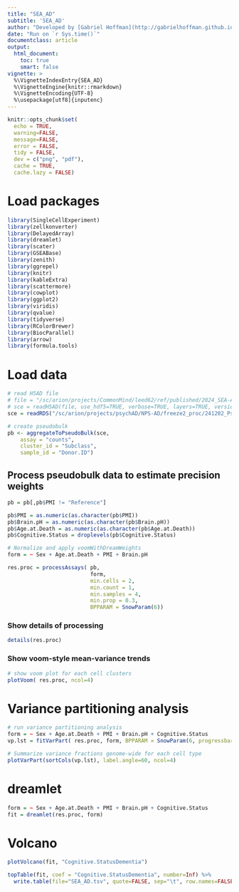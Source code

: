 ```yaml
---
title: "SEA_AD"
subtitle: 'SEA_AD'
author: "Developed by [Gabriel Hoffman](http://gabrielhoffman.github.io/)"
date: "Run on `r Sys.time()`"
documentclass: article
output: 
  html_document:
    toc: true
    smart: false
vignette: >
  %\VignetteIndexEntry{SEA_AD}
  %\VignetteEngine{knitr::rmarkdown}
  %\VignetteEncoding{UTF-8}
  %\usepackage[utf8]{inputenc}
---
```






<!--- 

cd /sc/arion/projects/CommonMind/hoffman/NPS-AD/work/nps_ad/replication/SEA_AD
git pull 
R
rmarkdown::render("SEA_AD.Rmd");



# https://hoffmg01.hpc.mssm.edu/SEA_AD.html





FILE=/sc/arion/projects/CommonMind/leed62/ref/published/2024_SEA-AD_snRNA/SEAAD_A9_RNAseq_final-nuclei.2024-02-13.h5ad
../../../nps_ad/concat_h5ad.py -i <(echo $FILE) -d -o SEAAD_A9_RNAseq_final.h5ad

export R_LIBS_USER=
export R_LIBS=
# /sc/arion/projects/CommonMind/leed62/conda/envs/dreamlet430/bin/R --vanilla --quiet
.libPaths("/sc/arion/projects/CommonMind/leed62/conda/envs/dreamlet430/lib/R/library")

, obsm=FALSE, obsp=FALSE, uns=FALSE, var=FALSE,

--->



```r
knitr::opts_chunk$set(
  echo = TRUE,
  warning=FALSE,
  message=FALSE,
  error = FALSE,
  tidy = FALSE,
  dev = c("png", "pdf"),
  cache = TRUE,
  cache.lazy = FALSE)
```

# Load packages
```r
library(SingleCellExperiment)
library(zellkonverter)
library(DelayedArray)
library(dreamlet)
library(scater)
library(GSEABase)
library(zenith)
library(ggrepel)
library(knitr)
library(kableExtra)
library(scattermore)
library(cowplot)
library(ggplot2)
library(viridis)
library(qvalue)
library(tidyverse)
library(RColorBrewer)
library(BiocParallel)
library(arrow)
library(formula.tools)
```


# Load data
```r
# read H5AD file
# file = "/sc/arion/projects/CommonMind/leed62/ref/published/2024_SEA-AD_snRNA/SEAAD_A9_RNAseq_final-nuclei.2024-02-13.h5ad"
# sce = readH5AD(file, use_hdf5=TRUE, verbose=TRUE, layers=TRUE, version="0.8.0", reader="R")
sce = readRDS("/sc/arion/projects/psychAD/NPS-AD/freeze2_proc/241202_PsychAD_external_validations/241202_SEA-AD.sce.rds")

# create pseudobulk 
pb <- aggregateToPseudoBulk(sce,
    assay = "counts",     
    cluster_id = "Subclass",  
    sample_id = "Donor.ID")
```



## Process pseudobulk data to estimate precision weights
```r
pb = pb[,pb$PMI != "Reference"]

pb$PMI = as.numeric(as.character(pb$PMI))
pb$Brain.pH = as.numeric(as.character(pb$Brain.pH))
pb$Age.at.Death = as.numeric(as.character(pb$Age.at.Death))
pb$Cognitive.Status = droplevels(pb$Cognitive.Status)

# Normalize and apply voomWithDreamWeights
form = ~ Sex + Age.at.Death + PMI + Brain.pH

res.proc = processAssays( pb, 
                          form,  
                          min.cells = 2,
                          min.count = 1,
                          min.samples = 4,
                          min.prop = 0.3,
                          BPPARAM = SnowParam(6))
```

### Show details of processing
```r
details(res.proc) 
```

### Show voom-style mean-variance trends
```r
# show voom plot for each cell clusters  
plotVoom( res.proc, ncol=4) 
```


# Variance partitioning analysis
```r
# run variance partitioning analysis
form = ~ Sex + Age.at.Death + PMI + Brain.pH + Cognitive.Status
vp.lst = fitVarPart( res.proc, form, BPPARAM = SnowParam(6, progressbar=TRUE))
```

```r
# Summarize variance fractions genome-wide for each cell type
plotVarPart(sortCols(vp.lst), label.angle=60, ncol=4)   
```

# dreamlet
```r
form = ~ Sex + Age.at.Death + PMI + Brain.pH + Cognitive.Status
fit = dreamlet(res.proc, form) 
```

# Volcano
```r
plotVolcano(fit, "Cognitive.StatusDementia")
```

```r
topTable(fit, coef = "Cognitive.StatusDementia", number=Inf) %>%
  write.table(file="SEA_AD.tsv", quote=FALSE, sep="\t", row.names=FALSE)
```







